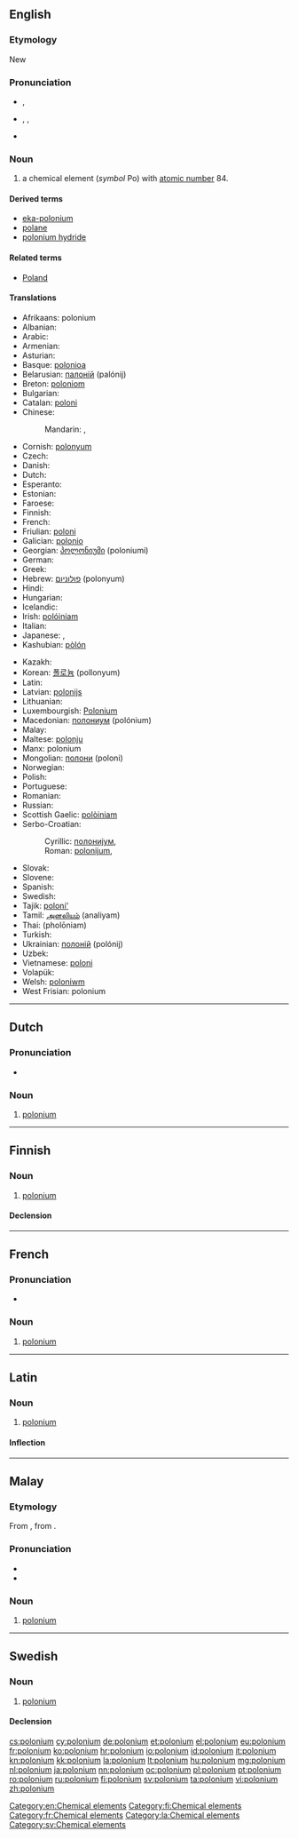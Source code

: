 {{also|Polonium}}
==English==

{{elements|Po|bismuth|Bi|astatine|At}}

===Etymology===
New {{etyl|la|en}} {{term|Polonia||Poland|lang=la}}

===Pronunciation===
* {{a|RP}} {{IPA|/pəˈləʊniəm/}}, {{X-SAMPA|/p@"l@Uni@m/}}
* {{a|US}} {{enPR|pəlōʹnēəm}}, {{IPA|/pəˈloʊniəm/}}, {{X-SAMPA|/p@"loUni@m/}}
* {{rhymes|əʊniəm}}

===Noun===
{{en-noun|-}}
{{wikipedia}}

# a chemical element (''symbol'' Po) with [[atomic number]] 84.

====Derived terms====
* [[eka-polonium]]
* [[polane]]
* [[polonium hydride]]

====Related terms====
* [[Poland]]<!--after which polonium is named-->

====Translations====
{{trans-top|chemical element}}
* Afrikaans: polonium
* Albanian: {{t-|sq|polonium}}
* Arabic: {{t|ar|بولونيوم|tr=bulúnyum|m}}
* Armenian: {{t-|hy|պոլոնիում|tr=polonium}}
* Asturian: {{t-|ast|poloniu|m}}
* Basque: [[polonioa]]
* Belarusian: [[палонiй]] (palónij) {{m}}
* Breton: [[poloniom]]
* Bulgarian: {{t-|bg|полоний|m|tr=polónij}}
* Catalan: [[poloni]]
* Chinese:
*: Mandarin: {{t|cmn|釙|sc=Hani}}, {{t|cmn|钋|tr=pō|sc=Hani}}
* Cornish: [[polonyum]]
* Czech: {{t+|cs|polonium}}
* Danish: {{t-|da|polonium}}
* Dutch: {{t+|nl|polonium|n}}
* Esperanto: {{t-|eo|polonio}}
* Estonian: {{t-|et|poloonium}}
* Faroese: {{t-|fo|polonium}}
* Finnish: {{t+|fi|polonium}}
* French: {{t+|fr|polonium|m}}
* Friulian: [[poloni]]
* Galician: [[polonio]]
* Georgian: [[პოლონიუმი]] (poloniumi)
* German: {{t+|de|Polonium|n}}
* Greek: {{t+|el|πολώνιο|n|tr=polónio}}
* Hebrew: [[פולוניום]] (polonyum)
* Hindi: {{t-|hi|तोयातु|tr=toyaatu|sc=Deva}}
* Hungarian: {{t+|hu|polónium}}
* Icelandic: {{t+|is|pólon}}
* Irish: [[polóiniam]]
* Italian: {{t+|it|polonio|m}}
* Japanese: {{t+|ja|ポロニウム|tr=poroniumu}}, {{t-|ja|釙|sc=Jpan}}
* Kashubian: [[pòlón]]
{{trans-mid}}
* Kazakh: {{t-|kk|полоний|tr=polonii|sc=Cyrl}}
* Korean: [[폴로늄]] (pollonyum)
* Latin: {{t+|la|polonium}}
* Latvian: [[polonijs]]
* Lithuanian: {{t+|lt|polonis}}
* Luxembourgish: [[Polonium]]
* Macedonian: [[полониум]] (polónium) {{m}}
* Malay: {{t-|ms|polonium}}
* Maltese: [[polonju]]
* Manx: polonium
* Mongolian: [[полони]] (poloni)
* Norwegian: {{t-|no|polonium}}
* Polish: {{t+|pl|polon|m}}
* Portuguese: {{t+|pt|polónio|m}}
* Romanian: {{t+|ro|poloniu|n}}
* Russian: {{t+|ru|полоний|m|tr=polónij}}
* Scottish Gaelic: [[polòiniam]]
* Serbo-Croatian:
*: Cyrillic: [[полониjум]], {{t-|sh|полониj}}
*: Roman: [[polonijum]], {{t-|sh|polonij}}
* Slovak: {{t-|sk|polonium}}
* Slovene: {{t+|sl|polonij}}
* Spanish: {{t+|es|polonio|m}}
* Swedish: {{t+|sv|polonium|n}}
* Tajik: [[poloni']]
* Tamil: [[அனலியம்]] (analiyam)
* Thai: {{Thai|[[พอโลเนียม]]}} (pholōniam)
* Turkish: {{t+|tr|polonyum}}
* Ukrainian: [[полонiй]] (polónij) {{m}}
* Uzbek: {{t-|uz|полоний|tr=poloniy|sc=Cyrl}}
* Vietnamese: [[poloni]]
* Volapük: {{t+|vo|polonin}}
* Welsh: [[poloniwm]]
* West Frisian: polonium
{{trans-bottom}}

[[Category:en:Chemical elements]]

----

==Dutch==
{{wikipedia|lang=nl}}
{{elements|Po|bismut|Bi|astaat|At|lang=nl}}

===Pronunciation===
* {{audio|Nl-polonium.ogg|Audio}}

===Noun===
{{nl-noun|n|-|-}}

# [[#English|polonium]]

----

==Finnish==
{{wikipedia|lang=fi}}

===Noun===
{{fi-noun}}

# [[#English|polonium]]

====Declension====
{{fi-decl-risti|polonium|i=0}}

[[Category:fi:Chemical elements]]

----

==French==
{{wikipedia|lang=fr}}

===Pronunciation===
* {{IPA|lang=fr|/pɔ.lɔ.njɔm/ }}

===Noun===
{{fr-noun|m|-}}

# [[#English|polonium]]

[[Category:fr:Chemical elements]]

----

==Latin==
{{wikipedia|lang=la}}

===Noun===
{{la-noun|polōnium|polonii|polōniī|n|second}}

# [[#English|polonium]]

====Inflection====
{{la-decl-2nd-N|polōni}}

[[Category:la:Chemical elements]]

----

==Malay==
{{wikipedia|lang=ms}}
{{elements|Po|timah wurung|Bi|astatin|At|lang=ms}}

===Etymology===
From {{etyl|en|ms}} {{term|polonium|lang=en}}, from {{etyl|la|ms}} {{term|Polonia|lang=la}}.

===Pronunciation===
* {{IPA|[poloniom]|[poloniəm]|[pəloniəm]|lang=ms}}
* {{rhymes|iom|jom|om|lang=ms}}

===Noun===
{{head|ms|noun}}

# [[#English|polonium]] {{gloss|chemical element}}

----

==Swedish==
{{wikipedia|lang=sv}}

===Noun===
{{sv-noun|n|-}}

# [[#English|polonium]]

====Declension====
{{sv-noun-unc-irreg-n|2=poloniumet}}

[[Category:sv:Chemical elements]]

[[cs:polonium]]
[[cy:polonium]]
[[de:polonium]]
[[et:polonium]]
[[el:polonium]]
[[eu:polonium]]
[[fr:polonium]]
[[ko:polonium]]
[[hr:polonium]]
[[io:polonium]]
[[id:polonium]]
[[it:polonium]]
[[kn:polonium]]
[[kk:polonium]]
[[la:polonium]]
[[lt:polonium]]
[[hu:polonium]]
[[mg:polonium]]
[[nl:polonium]]
[[ja:polonium]]
[[nn:polonium]]
[[oc:polonium]]
[[pl:polonium]]
[[pt:polonium]]
[[ro:polonium]]
[[ru:polonium]]
[[fi:polonium]]
[[sv:polonium]]
[[ta:polonium]]
[[vi:polonium]]
[[zh:polonium]]